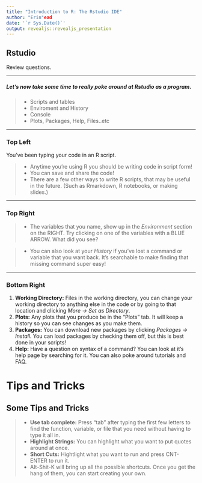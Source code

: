 ```yaml
---
title: "Introduction to R: The Rstudio IDE"
author: "Erin"ead
date: '`r Sys.Date()`'
output: revealjs::revealjs_presentation
---
```



## Rstudio

Review questions.

---

##### Let's now take some time to really poke around at Rstudio as a program.
>- Scripts and tables
>- Enviroment and History
>- Console
>- Plots, Packages, Help, Files..etc

***

### Top Left
You've been typing your code in an R script.

>- Anytime you're using R you should be writing code in script form!
>- You can save and share the code!
>- There are a few other ways to write R scripts, that may be useful in the future. \n (Such as Rmarkdown, R notebooks, or making slides.)


***
### Top Right
>- The variables that you name, show up in the *Environment* section on the RIGHT.
Try clicking on one of the variables with a BLUE ARROW. What did you see? 

>- You can also look at your *History* if you've lost a command or variable that you want back. It's searchable to make finding that missing command super easy!

***

### Bottom Right
1. **Working Directory:** Files in the working directory, you can change your working directory to anything else in the code or by going to that location and clicking *More -> Set as Directory*.
1. **Plots:** Any plots that you produce be in the "Plots" tab. It will keep a history so you can see changes as you make them.
1. **Packages:** You can download new packages by clicking *Packages -> Install*. You can load packages by checking them off, but this is best done in your scripts!
1. **Help:** Have a question on syntax of a command? You can look at it's help page by searching for it. You can also poke around tutorials and FAQ.


# Tips and Tricks
## Some Tips and Tricks
>- **Use tab complete:** Press "tab" after typing the first few letters to find the function, variable, or file that you need without having to type it all in.
>- **Highlight Strings:** You can highlight what you want to put quotes around at once.
>- **Short Cuts:** Hightlight what you want to run and press CNT-ENTER to run it.
      * Alt-Shit-K will bring up all the possible shortcuts. Once you get the hang of them, you can start creating your own. 
